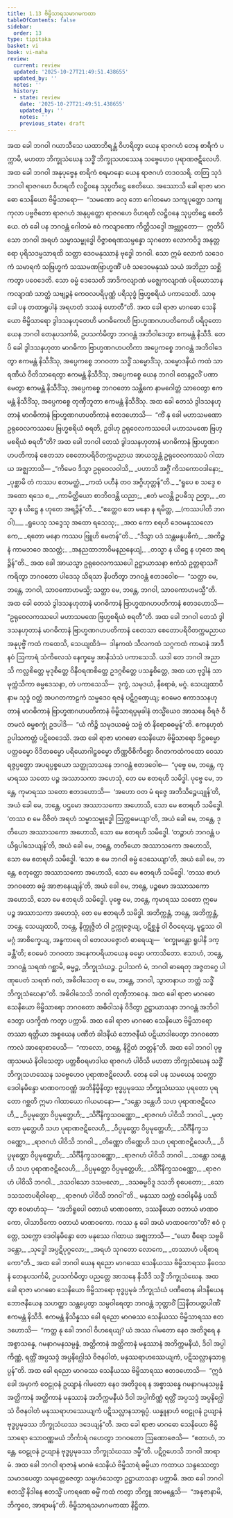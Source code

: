 ```yaml
---
title: 1.13 ဗိမ္ဗိသာရသမာဂမကထာ
tableOfContents: false
sidebar:
  order: 13
type: tipitaka
basket: vi
book: vi-maha
review:
  current: review
  updated: '2025-10-27T21:49:51.438655'
  updated_by: ''
  notes: ''
  history:
  - state: review
    date: '2025-10-27T21:49:51.438655'
    updated_by: ''
    notes: ''
    previous_state: draft
---
```



<ReviewStatus review={frontmatter.review} showDetails={true} />

<HypothesisAnnotation frontmatter={frontmatter} />

<DynamicBreadcrumb />

<Division number="55" book="vi-maha" e="ch" v="3" p="45">

<Paragraph number="202" book="vi-maha">
အထ ခေါ ဘဂဝါ ဂယာသီသေ ယထာဘိရန္တံ ဝိဟရိတွာ ယေန ရာဇဂဟံ တေန စာရိကံ ပက္ကာမိ, မဟတာ ဘိက္ခုသံဃေန သဒ္ဓိံ ဘိက္ခုသဟဿေန သဗ္ဗေဟေဝ ပုရာဏဇဋိလေဟိ. အထ ခေါ ဘဂဝါ အနုပုဗ္ဗေန စာရိကံ စရမာနော ယေန ရာဇဂဟံ တဒဝသရိ. တတြ သုဒံ ဘဂဝါ ရာဇဂဟေ ဝိဟရတိ လဋ္ဌိဝနေ သုပ္ပတိဋ္ဌေ စေတိယေ. အဿောသိ ခေါ ရာဇာ မာဂဓော သေနိယော ဗိမ္ဗိသာရော—  “သမဏော ခလု ဘော ဂေါတမော သကျပုတ္တော သကျကုလာ ပဗ္ဗဇိတော ရာဇဂဟံ အနုပ္ပတ္တော ရာဇဂဟေ ဝိဟရတိ လဋ္ဌိဝနေ သုပ္ပတိဋ္ဌေ စေတိယေ. တံ ခေါ ပန ဘဂဝန္တံ ဂေါတမံ ဧဝံ ကလျာဏော ကိတ္တိသဒ္ဒေါ အဗ္ဘုဂ္ဂတော—  ဣတိပိ သော ဘဂဝါ အရဟံ သမ္မာသမ္ဗုဒ္ဓေါ ဝိဇ္ဇာစရဏသမ္ပန္နော သုဂတော လောကဝိဒူ အနုတ္တရော ပုရိသဒမ္မသာရထိ သတ္ထာ ဒေဝမနုဿာနံ ဗုဒ္ဓေါ ဘဂဝါ. သော ဣမံ လောကံ သဒေဝကံ သမာရကံ သဗြဟ္မကံ သဿမဏဗြာဟ္မဏိံ ပဇံ သဒေဝမနုဿံ သယံ အဘိညာ သစ္ဆိကတွာ ပဝေဒေတိ. သော ဓမ္မံ ဒေသေတိ အာဒိကလျာဏံ မဇ္ဈေကလျာဏံ ပရိယောသာနကလျာဏံ သာတ္ထံ သဗျဉ္ဇနံ ကေဝလပရိပုဏ္ဏံ ပရိသုဒ္ဓံ ဗြဟ္မစရိယံ ပကာသေတိ. သာဓု ခေါ ပန တထာရူပါနံ အရဟတံ ဒဿနံ ဟောတီ”တိ.
</Paragraph>

<Paragraph number="203" book="vi-maha">
အထ ခေါ ရာဇာ မာဂဓော သေနိယော ဗိမ္ဗိသာရော ဒွါဒသနဟုတေဟိ မာဂဓိကေဟိ ဗြာဟ္မဏဂဟပတိကေဟိ ပရိဝုတော ယေန ဘဂဝါ တေနုပသင်္ကမိ, ဥပသင်္ကမိတွာ ဘဂဝန္တံ အဘိဝါဒေတွာ ဧကမန္တံ နိသီဒိ. တေပိ ခေါ ဒွါဒသနဟုတာ မာဂဓိကာ ဗြာဟ္မဏဂဟပတိကာ အပ္ပေကစ္စေ ဘဂဝန္တံ အဘိဝါဒေတွာ ဧကမန္တံ နိသီဒိံသု, အပ္ပေကစ္စေ ဘဂဝတာ သဒ္ဓိံ သမ္မောဒိံသု, သမ္မောဒနီယံ ကထံ သာရဏီယံ ဝီတိသာရေတွာ ဧကမန္တံ နိသီဒိံသု, အပ္ပေကစ္စေ ယေန ဘဂဝါ တေနဉ္ဇလိံ ပဏာမေတွာ ဧကမန္တံ နိသီဒိံသု, အပ္ပေကစ္စေ ဘဂဝတော သန္တိကေ နာမဂေါတ္တံ သာဝေတွာ ဧကမန္တံ နိသီဒိံသု, အပ္ပေကစ္စေ တုဏှီဘူတာ ဧကမန္တံ နိသီဒိံသု. အထ ခေါ တေသံ ဒွါဒသနဟုတာနံ မာဂဓိကာနံ ဗြာဟ္မဏဂဟပတိကာနံ ဧတဒဟောသိ—  “ကိံ နု ခေါ မဟာသမဏော ဥရုဝေလကဿပေ ဗြဟ္မစရိယံ စရတိ, ဥဒါဟု ဥရုဝေလကဿပေါ မဟာသမဏေ ဗြဟ္မစရိယံ စရတီ”တိ? အထ ခေါ ဘဂဝါ တေသံ ဒွါဒသနဟုတာနံ မာဂဓိကာနံ ဗြာဟ္မဏဂဟပတိကာနံ စေတသာ စေတောပရိဝိတက္ကမညာယ အာယသ္မန္တံ ဥရုဝေလကဿပံ ဂါထာယ အဇ္ဈဘာသိ—
</Paragraph>

<Paragraph number="204" type="verses" book="vi-maha">
_“ကိမေဝ ဒိသွာ ဥရုဝေလဝါသိ,_  
_ပဟာသိ အဂ္ဂိံ ကိသကောဝဒါနော;_  
_ပုစ္ဆာမိ တံ ကဿပ ဧတမတ္ထံ,_  
_ကထံ ပဟီနံ တဝ အဂ္ဂိဟုတ္တန်”တိ._  

</Paragraph>

<Paragraph number="205" type="verses" book="vi-maha">
_“ရူပေ စ သဒ္ဒေ စ အထော ရသေ စ,_  
_ကာမိတ္ထိယော စာဘိဝဒန္တိ ယညာ;_  
_ဧတံ မလန္တိ ဥပဓီသု ဉတွာ,_  
_တသ္မာ န ယိဋ္ဌေ န ဟုတေ အရဉ္ဇိန်”တိ._  

</Paragraph>

<Paragraph number="206" type="verses" book="vi-maha">
_“ဧတ္ထေဝ တေ မနော န ရမိတ္ထ, __(ကဿပါတိ ဘဂဝါ)___  
_ရူပေသု သဒ္ဒေသု အထော ရသေသု;_  
_အထ ကော စရဟိ ဒေဝမနုဿလောကေ,_  
_ရတော မနော ကဿပ ဗြူဟိ မေတန်”တိ._  

</Paragraph>

<Paragraph number="207" type="verses" book="vi-maha">
_“ဒိသွာ ပဒံ သန္တမနူပဓီကံ,_  
_အကိဉ္စနံ ကာမဘဝေ အသတ္တံ;_  
_အနညထာဘာဝိမနညနေယျံ,_  
_တသ္မာ န ယိဋ္ဌေ န ဟုတေ အရဉ္ဇိန်”တိ._  

</Paragraph>

</Division>
<Division number="56" book="vi-maha" e="ch" v="3" p="47">

<Paragraph number="208" book="vi-maha">
အထ ခေါ အာယသ္မာ ဥရုဝေလကဿပေါ ဥဋ္ဌာယာသနာ ဧကံသံ ဥတ္တရာသင်္ဂံ ကရိတွာ ဘဂဝတော ပါဒေသု သိရသာ နိပတိတွာ ဘဂဝန္တံ ဧတဒဝေါစ—  “သတ္ထာ မေ, ဘန္တေ, ဘဂဝါ, သာဝကောဟမသ္မိ; သတ္ထာ မေ, ဘန္တေ, ဘဂဝါ, သာဝကောဟမသ္မီ”တိ. အထ ခေါ တေသံ ဒွါဒသနဟုတာနံ မာဂဓိကာနံ ဗြာဟ္မဏဂဟပတိကာနံ ဧတဒဟောသိ—  “ဥရုဝေလကဿပေါ မဟာသမဏေ ဗြဟ္မစရိယံ စရတီ”တိ. အထ ခေါ ဘဂဝါ တေသံ ဒွါဒသနဟုတာနံ မာဂဓိကာနံ ဗြာဟ္မဏဂဟပတိကာနံ စေတသာ စေတောပရိဝိတက္ကမညာယ အနုပုဗ္ဗိံ ကထံ ကထေသိ, သေယျထိဒံ—  ဒါနကထံ သီလကထံ သဂ္ဂကထံ ကာမာနံ အာဒီနဝံ ဩကာရံ သံကိလေသံ နေက္ခမ္မေ အာနိသံသံ ပကာသေသိ. ယဒါ တေ ဘဂဝါ အညာသိ ကလ္လစိတ္တေ မုဒုစိတ္တေ ဝိနီဝရဏစိတ္တေ ဥဒဂ္ဂစိတ္တေ ပသန္နစိတ္တေ, အထ ယာ ဗုဒ္ဓါနံ သာမုက္ကံသိကာ ဓမ္မဒေသနာ, တံ ပကာသေသိ—  ဒုက္ခံ, သမုဒယံ, နိရောဓံ, မဂ္ဂံ. သေယျထာပိ နာမ သုဒ္ဓံ ဝတ္ထံ အပဂတကာဠကံ သမ္မဒေဝ ရဇနံ ပဋိဂ္ဂဏှေယျ; ဧဝမေဝ ဧကာဒသနဟုတာနံ မာဂဓိကာနံ ဗြာဟ္မဏဂဟပတိကာနံ ဗိမ္ဗိသာရပ္ပမုခါနံ တသ္မိံယေဝ အာသနေ ဝိရဇံ ဝီတမလံ ဓမ္မစက္ခုံ ဥဒပါဒိ—  “ယံ ကိဉ္စိ သမုဒယဓမ္မံ သဗ္ဗံ တံ နိရောဓဓမ္မန်”တိ. ဧကနဟုတံ ဥပါသကတ္တံ ပဋိဝေဒေသိ.
</Paragraph>

</Division>
<Division number="57" book="vi-maha" e="ch" v="3" p="47">

<Paragraph number="209" book="vi-maha">
အထ ခေါ ရာဇာ မာဂဓော သေနိယော ဗိမ္ဗိသာရော ဒိဋ္ဌဓမ္မော ပတ္တဓမ္မော ဝိဒိတဓမ္မော ပရိယောဂါဠှဓမ္မော တိဏ္ဏဝိစိကိစ္ဆော ဝိဂတကထံကထော ဝေသာရဇ္ဇပ္ပတ္တော အပရပ္ပစ္စယော သတ္ထုသာသနေ ဘဂဝန္တံ ဧတဒဝေါစ—  “ပုဗ္ဗေ မေ, ဘန္တေ, ကုမာရဿ သတော ပဉ္စ အဿာသကာ အဟေသုံ, တေ မေ ဧတရဟိ သမိဒ္ဓါ. ပုဗ္ဗေ မေ, ဘန္တေ, ကုမာရဿ သတော ဧတဒဟောသိ—  ‘အဟော ဝတ မံ ရဇ္ဇေ အဘိသိဉ္စေယျုန်’တိ, အယံ ခေါ မေ, ဘန္တေ, ပဌမော အဿာသကော အဟောသိ, သော မေ ဧတရဟိ သမိဒ္ဓေါ. ‘တဿ စ မေ ဝိဇိတံ အရဟံ သမ္မာသမ္ဗုဒ္ဓေါ ဩက္ကမေယျာ’တိ, အယံ ခေါ မေ, ဘန္တေ, ဒုတိယော အဿာသကော အဟောသိ, သော မေ ဧတရဟိ သမိဒ္ဓေါ. ‘တဉ္စာဟံ ဘဂဝန္တံ ပယိရုပါသေယျန်’တိ, အယံ ခေါ မေ, ဘန္တေ, တတိယော အဿာသကော အဟောသိ, သော မေ ဧတရဟိ သမိဒ္ဓေါ. ‘သော စ မေ ဘဂဝါ ဓမ္မံ ဒေသေယျာ’တိ, အယံ ခေါ မေ, ဘန္တေ, စတုတ္ထော အဿာသကော အဟောသိ, သော မေ ဧတရဟိ သမိဒ္ဓေါ. ‘တဿ စာဟံ ဘဂဝတော ဓမ္မံ အာဇာနေယျန်’တိ, အယံ ခေါ မေ, ဘန္တေ, ပဉ္စမော အဿာသကော အဟောသိ, သော မေ ဧတရဟိ သမိဒ္ဓေါ. ပုဗ္ဗေ မေ, ဘန္တေ, ကုမာရဿ သတော ဣမေ ပဉ္စ အဿာသကာ အဟေသုံ, တေ မေ ဧတရဟိ သမိဒ္ဓါ. အဘိက္ကန္တံ, ဘန္တေ, အဘိက္ကန္တံ, ဘန္တေ. သေယျထာပိ, ဘန္တေ, နိက္ကုဇ္ဇိတံ ဝါ ဥက္ကုဇ္ဇေယျ, ပဋိစ္ဆန္နံ ဝါ ဝိဝရေယျ, မူဠှဿ ဝါ မဂ္ဂံ အာစိက္ခေယျ, အန္ဓကာရေ ဝါ တေလပဇ္ဇောတံ ဓာရေယျ—  ‘စက္ခုမန္တော ရူပါနိ ဒက္ခန္တီ’တိ; ဧဝမေဝံ ဘဂဝတာ အနေကပရိယာယေန ဓမ္မော ပကာသိတော. ဧသာဟံ, ဘန္တေ, ဘဂဝန္တံ သရဏံ ဂစ္ဆာမိ, ဓမ္မဉ္စ, ဘိက္ခုသံဃဉ္စ. ဥပါသကံ မံ, ဘဂဝါ ဓာရေတု အဇ္ဇတဂ္ဂေ ပါဏုပေတံ သရဏံ ဂတံ, အဓိဝါသေတု စ မေ, ဘန္တေ, ဘဂဝါ, သွာတနာယ ဘတ္တံ သဒ္ဓိံ ဘိက္ခုသံဃေနာ”တိ. အဓိဝါသေသိ ဘဂဝါ တုဏှီဘာဝေန. အထ ခေါ ရာဇာ မာဂဓော သေနိယော ဗိမ္ဗိသာရော ဘဂဝတော အဓိဝါသနံ ဝိဒိတွာ ဥဋ္ဌာယာသနာ ဘဂဝန္တံ အဘိဝါဒေတွာ ပဒက္ခိဏံ ကတွာ ပက္ကာမိ. အထ ခေါ ရာဇာ မာဂဓော သေနိယော ဗိမ္ဗိသာရော တဿာ ရတ္တိယာ အစ္စယေန ပဏီတံ ခါဒနီယံ ဘောဇနီယံ ပဋိယာဒါပေတွာ ဘဂဝတော ကာလံ အာရောစာပေသိ—  “ကာလော, ဘန္တေ, နိဋ္ဌိတံ ဘတ္တန်”တိ.
</Paragraph>

</Division>
<Division number="58" book="vi-maha" e="ch" v="3" p="48">

<Paragraph number="210" book="vi-maha">
အထ ခေါ ဘဂဝါ ပုဗ္ဗဏှသမယံ နိဝါသေတွာ ပတ္တစီဝရမာဒါယ ရာဇဂဟံ ပါဝိသိ မဟတာ ဘိက္ခုသံဃေန သဒ္ဓိံ ဘိက္ခုသဟဿေန သဗ္ဗေဟေဝ ပုရာဏဇဋိလေဟိ. တေန ခေါ ပန သမယေန သက္ကော ဒေဝါနမိန္ဒော မာဏဝကဝဏ္ဏံ အဘိနိမ္မိနိတွာ ဗုဒ္ဓပ္ပမုခဿ ဘိက္ခုသံဃဿ ပုရတော ပုရတော ဂစ္ဆတိ ဣမာ ဂါထာယော ဂါယမာနော—
</Paragraph>

<Paragraph number="211" type="verses" book="vi-maha">
_“ဒန္တော ဒန္တေဟိ သဟ ပုရာဏဇဋိလေဟိ,_  
_ဝိပ္ပမုတ္တော ဝိပ္ပမုတ္တေဟိ;_  
_သိင်္ဂီနိက္ခသဝဏ္ဏော,_  
_ရာဇဂဟံ ပါဝိသိ ဘဂဝါ._  

</Paragraph>

<Paragraph number="212" type="verses" book="vi-maha">
_မုတ္တော မုတ္တေဟိ သဟ ပုရာဏဇဋိလေဟိ,_  
_ဝိပ္ပမုတ္တော ဝိပ္ပမုတ္တေဟိ;_  
_သိင်္ဂီနိက္ခသဝဏ္ဏော,_  
_ရာဇဂဟံ ပါဝိသိ ဘဂဝါ._  

</Paragraph>

<Paragraph number="213" type="verses" book="vi-maha">
_တိဏ္ဏော တိဏ္ဏေဟိ သဟ ပုရာဏဇဋိလေဟိ,_  
_ဝိပ္ပမုတ္တော ဝိပ္ပမုတ္တေဟိ;_  
_သိင်္ဂီနိက္ခသဝဏ္ဏော,_  
_ရာဇဂဟံ ပါဝိသိ ဘဂဝါ._  

</Paragraph>

<Paragraph number="214" type="verses" book="vi-maha">
_သန္တော သန္တေဟိ သဟ ပုရာဏဇဋိလေဟိ,_  
_ဝိပ္ပမုတ္တော ဝိပ္ပမုတ္တေဟိ;_  
_သိင်္ဂီနိက္ခသဝဏ္ဏော,_  
_ရာဇဂဟံ ပါဝိသိ ဘဂဝါ._  

</Paragraph>

<Paragraph number="215" type="verses" book="vi-maha">
_ဒသဝါသော ဒသဗလော,_  
_ဒသဓမ္မဝိဒူ ဒသဘိ စုပေတော;_  
_သော ဒသသတပရိဝါရော,_  
_ရာဇဂဟံ ပါဝိသိ ဘဂဝါ”တိ._  

</Paragraph>

<Paragraph number="216" book="vi-maha">
မနုဿာ သက္ကံ ဒေဝါနမိန္ဒံ ပဿိတွာ ဧဝမာဟံသု—  “အဘိရူပေါ ဝတာယံ မာဏဝကော, ဒဿနီယော ဝတာယံ မာဏဝကော, ပါသာဒိကော ဝတာယံ မာဏဝကော. ကဿ နု ခေါ အယံ မာဏဝကော”တိ? ဧဝံ ဝုတ္တေ, သက္ကော ဒေဝါနမိန္ဒော တေ မနုဿေ ဂါထာယ အဇ္ဈဘာသိ—
</Paragraph>

<Paragraph number="217" type="verses" book="vi-maha">
_“ယော ဓီရော သဗ္ဗဓိ ဒန္တော,_  
_သုဒ္ဓေါ အပ္ပဋိပုဂ္ဂလော;_  
_အရဟံ သုဂတော လောကေ,_  
_တဿာဟံ ပရိစာရကော”တိ._  

</Paragraph>

</Division>
<Division number="59" book="vi-maha" e="ch" v="3" p="49">

<Paragraph number="218" book="vi-maha">
အထ ခေါ ဘဂဝါ ယေန ရညော မာဂဓဿ သေနိယဿ ဗိမ္ဗိသာရဿ နိဝေသနံ တေနုပသင်္ကမိ, ဥပသင်္ကမိတွာ ပညတ္တေ အာသနေ နိသီဒိ သဒ္ဓိံ ဘိက္ခုသံဃေန. အထ ခေါ ရာဇာ မာဂဓော သေနိယော ဗိမ္ဗိသာရော ဗုဒ္ဓပ္ပမုခံ ဘိက္ခုသံဃံ ပဏီတေန ခါဒနီယေန ဘောဇနီယေန သဟတ္ထာ သန္တပ္ပေတွာ သမ္ပဝါရေတွာ ဘဂဝန္တံ ဘုတ္တာဝိံ ဩနီတပတ္တပါဏိံ ဧကမန္တံ နိသီဒိ. ဧကမန္တံ နိသိန္နဿ ခေါ ရညော မာဂဓဿ သေနိယဿ ဗိမ္ဗိသာရဿ ဧတဒဟောသိ—  “ကတ္ထ နု ခေါ ဘဂဝါ ဝိဟရေယျ? ယံ အဿ ဂါမတော နေဝ အတိဒူရေ န အစ္စာသန္နေ, ဂမနာဂမနသမ္ပန္နံ, အတ္ထိကာနံ အတ္ထိကာနံ မနုဿာနံ အဘိက္ကမနီယံ, ဒိဝါ အပ္ပါကိဏ္ဏံ, ရတ္တိံ အပ္ပသဒ္ဒံ အပ္ပနိဂ္ဃေါသံ ဝိဇနဝါတံ, မနုဿရာဟဿေယျကံ, ပဋိသလ္လာနသာရုပ္ပန်”တိ. အထ ခေါ ရညော မာဂဓဿ သေနိယဿ ဗိမ္ဗိသာရဿ ဧတဒဟောသိ—  “ဣဒံ ခေါ အမှာကံ ဝေဠုဝနံ ဥယျာနံ ဂါမတော နေဝ အတိဒူရေ န အစ္စာသန္နေ ဂမနာဂမနသမ္ပန္နံ အတ္ထိကာနံ အတ္ထိကာနံ မနုဿာနံ အဘိက္ကမနီယံ ဒိဝါ အပ္ပါကိဏ္ဏံ ရတ္တိံ အပ္ပသဒ္ဒံ အပ္ပနိဂ္ဃေါသံ ဝိဇနဝါတံ မနုဿရာဟဿေယျကံ ပဋိသလ္လာနသာရုပ္ပံ. ယန္နူနာဟံ ဝေဠုဝနံ ဥယျာနံ ဗုဒ္ဓပ္ပမုခဿ ဘိက္ခုသံဃဿ ဒဒေယျန်”တိ. အထ ခေါ ရာဇာ မာဂဓော သေနိယော ဗိမ္ဗိသာရော သောဝဏ္ဏမယံ ဘိင်္ကာရံ ဂဟေတွာ ဘဂဝတော ဩဏောဇေသိ—  “ဧတာဟံ, ဘန္တေ, ဝေဠုဝနံ ဥယျာနံ ဗုဒ္ဓပ္ပမုခဿ ဘိက္ခုသံဃဿ ဒမ္မီ”တိ. ပဋိဂ္ဂဟေသိ ဘဂဝါ အာရာမံ. အထ ခေါ ဘဂဝါ ရာဇာနံ မာဂဓံ သေနိယံ ဗိမ္ဗိသာရံ ဓမ္မိယာ ကထာယ သန္ဒဿေတွာ သမာဒပေတွာ သမုတ္တေဇေတွာ သမ္ပဟံသေတွာ ဥဋ္ဌာယာသနာ ပက္ကာမိ. အထ ခေါ ဘဂဝါ ဧတသ္မိံ နိဒါနေ ဧတသ္မိံ ပကရဏေ ဓမ္မိံ ကထံ ကတွာ ဘိက္ခူ အာမန္တေသိ—  “အနုဇာနာမိ, ဘိက္ခဝေ, အာရာမန်”တိ.

</Paragraph>
</Division>

<Paragraph number="219" type="center" book="vi-maha">
ဗိမ္ဗိသာရသမာဂမကထာ နိဋ္ဌိတာ.
</Paragraph>